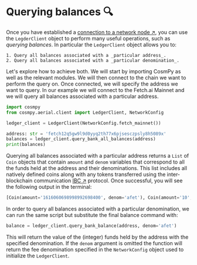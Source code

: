 # Querying balances 🔍

Once you have established a [connection to a network node ↗️](/guides/fetch-network/cosmpy/establishing-node-connection), you can use the `LegderClient` object to perform many useful operations, such as _querying balances_. In particular the `LedgerClient` object allows you to:

    1. Query all balances associated with a _particular address_.
    2. Query all balances associated with a _particular denomination_.

Let's explore how to achieve both. We will start by importing CosmPy as well as the relevant modules. We will then connect to the chain we want to perform the query on. Once connected, we will specify the address we want to query. In our example we will connect to the Fetch.ai Mainnet and we will query all balances associated with a particular address.

```py copy
import cosmpy
from cosmpy.aerial.client import LedgerClient, NetworkConfig

ledger_client = LedgerClient(NetworkConfig.fetch_mainnet())

address: str = 'fetch12q5gw9l9d0yyq2th77x6pjsesczpsly8h5089x'
balances = ledger_client.query_bank_all_balances(address)
print(balances)
```

Querying all balances associated with a particular address returns a `List` of `Coin` objects that contain `amount` and `denom` variables that correspond to all the funds held at the address and their denominations. This list includes all natively defined coins along with any tokens transferred using the inter-blockchain communication [IBC ↗️](https://ibcprotocol.org/) protocol. Once successful, you will see the following output in the terminal:

```py copy
[Coin(amount='1616060698998992698400', denom='afet'), Coin(amount='10', denom='ibc/605C5B80A8253543F8038F96F56BA13BDD8D300E12F1B32A3FA2E1EB2A933FA1'), Coin(amount='5000000', denom='ibc/B58E6786772640EC4B538AFC4393F742C326734B74CCAFAFBF7EFDC7D435B428')]
```

In order to query all balances associated with a particular denomination, we can run the same script but substitute the final balance command with:

```py
balance = ledger_client.query_bank_balance(address, denom='afet')
```

This will return the value of the (integer) funds held by the address with the specified
denomination. If the `denom` argument is omitted the function will return the fee denomination specified in the `NetworkConfig` object used to initialize the `LedgerClient`.
